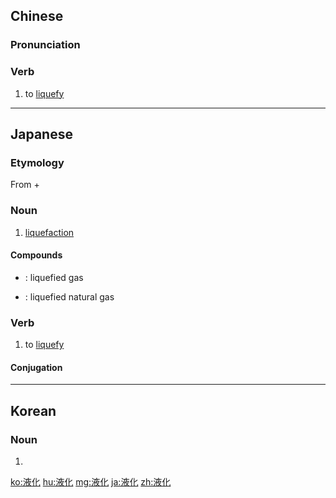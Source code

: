 ==Chinese==
{{zh-forms}}

===Pronunciation===
{{zh-pron
|m=yèhuà
|c=jik6 faa3
|mn=e̍k-hòa
|cat=v
}}

===Verb===
{{zh-verb}}

# to [[liquefy]]

----

==Japanese==
{{ja-kanjitab|えき|か|yomi=on}}

===Etymology===
From {{m|ja|液|sc=Jpan|tr=eki||liquid}} + {{m|ja|化|sc=Jpan|tr=ka||cause to become}}

===Noun===
{{ja-noun|えきか}}

# [[liquefaction]]

====Compounds====
* {{ja-r|液化ガス|えきか ガス}}: liquefied gas
* {{ja-r|液化天然ガス|えきか てんねん ガス}}: liquefied natural gas

===Verb===
{{ja-verb-suru|tr=both|えきか}}

# to [[liquefy]]

====Conjugation====
{{ja-suru|えきか}}

----

==Korean==
{{ko-hanjatab|液|化}}

===Noun===
{{ko-noun|rv=aekhwa|hangeul=액화}}

# {{hanja form of|액화|liquefaction}}

[[ko:液化]]
[[hu:液化]]
[[mg:液化]]
[[ja:液化]]
[[zh:液化]]
